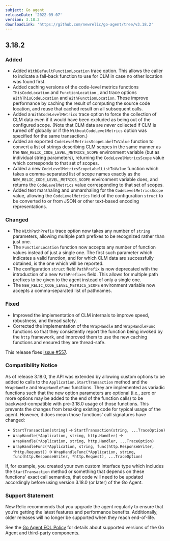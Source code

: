 ```yaml
---
subject: Go agent
releaseDate: '2022-09-07'
version: 3.18.2
downloadLink: 'https://github.com/newrelic/go-agent/tree/v3.18.2'
---
```

## 3.18.2

### Added
* Added `WithDefaultFunctionLocation` trace option. This allows the caller to indicate a fall-back function to use for CLM in case no other location was found first.
* Added caching versions of the code-level metrics functions `ThisCodeLocation` and `FunctionLocation` , and trace options `WithThisCodeLocation`  and  `WithFunctionLocation`. These improve performance by caching the result of computing the source code location, and reuse that cached result on all subsequent calls.
* Added a `WithCodeLevelMetrics` trace option to force the collection of CLM data even if it would have been excluded as being out of the configured scope. (Note that CLM data are _never_ collected if CLM is turned off globally or if the `WithoutCodeLevelMetrics` option was specified for the same transaction.)
* Added an exported `CodeLevelMetricsScopeLabelToValue` function to convert a list of strings describing CLM scopes in the same manner as the `NEW_RELIC_CODE_LEVEL_METRICS_SCOPE` environment variable (but as individual string parameters), returning the `CodeLevelMetricsScope` value which corresponds to that set of scopes.
* Added a new `CodeLevelMetricsScopeLabelListToValue` function which takes a comma-separated list of scope names exactly as the `NEW_RELIC_CODE_LEVEL_METRICS_SCOPE` environment variable does, and returns the `CodeLevelMetrics` value corresponding to that set of scopes.
* Added text marshaling and unmarshaling for the `CodeLevelMetricsScope` value, allowing the `CodeLevelMetrics` field of the configuration `struct` to be converted to or from JSON or other text-based encoding representations.

### Changed
* The `WithPathPrefix` trace option now takes any number of `string` parameters, allowing multiple path prefixes to be recognized rather than just one.
* The `FunctionLocation` function now accepts any number of function values instead of just a single one. The first such parameter which indicates a valid function, and for which CLM data are successfully obtained, is the one which will be reported.
* The configuration `struct` field `PathPrefix` is now deprecated with the introduction of a new `PathPrefixes` field. This allows for multiple path prefixes to be given to the agent instead of only a single one. 
* The `NEW_RELIC_CODE_LEVEL_METRICS_SCOPE` environment variable now accepts a comma-separated list of pathnames.

### Fixed
* Improved the implementation of CLM internals to improve speed, robustness, and thread safety.
* Corrected the implementation of the `WrapHandle` and `WrapHandleFunc` functions so that they consistently report the function being invoked by the `http` framework, and improved them to use the new caching functions and ensured they are thread-safe.

This release fixes [issue #557](https://github.com/newrelic/go-agent/issues/557).

### Compatibility Notice
As of release 3.18.0, the API was extended by allowing custom options to be added to calls to the `Application.StartTransaction` method and the `WrapHandle`  and `WrapHandleFunc` functions. They are implemented as variadic functions such that the new option parameters are optional (i.e., zero or more options may be added to the end of the function calls) to be backward-compatible with pre-3.18.0 usage of those functions. This prevents the changes from breaking existing code for typical usage of the agent. However, it does mean those functions' call signatures have changed:
 * `StartTransaction(string)` -> `StartTransaction(string, ...TraceOption)`
 *  `WrapHandle(*Application, string, http.Handler)` -> `WrapHandle(*Application, string, http.Handler, ...TraceOption)`
 *  `WrapHandleFunc(*Application, string, func(http.ResponseWriter, *http.Request))`    -> `WrapHandleFunc(*Application, string, func(http.ResponseWriter, *http.Request), ...TraceOption)`
   
If, for example, you created your own custom interface type which includes the `StartTransaction` method or something that depends on these functions' exact  call semantics, that code will need to be updated accordingly before using version 3.18.0 (or later) of the Go Agent.

### Support Statement
New Relic recommends that you upgrade the agent regularly to ensure that you’re getting the latest features and performance benefits. Additionally, older releases will no longer be supported when they reach end-of-life.

See the [Go Agent EOL Policy](https://docs.newrelic.com/docs/apm/agents/go-agent/get-started/go-agent-eol-policy/) for details about supported versions of the Go Agent and third-party components.

